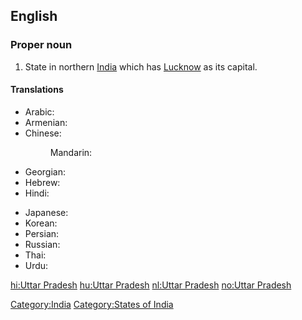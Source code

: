 ==English==
{{wikipedia}}

===Proper noun===
{{en-proper noun|sg=[[Uttar]] [[Pradesh]]}}

# State in northern [[India]] which has [[Lucknow]] as its capital.

====Translations====
{{trans-top|state}}
* Arabic: {{t|ar|أتر برديش|m|tr='uttar bradiish}}
* Armenian: {{t|hy|Ուտտար Պրադեշ|tr=Uttar Pradeš|sc=Armn}}
* Chinese:
*: Mandarin: {{t|cmn|北方邦|tr=Běifāng-bāng|sc=Hani}}
* Georgian: {{t|ka|უტარ-პრადეში|sc=Geor|xs=Georgian}}
* Hebrew: {{t|he|אוטר פראדש}}
* Hindi: {{t+|hi|उत्तर प्रदेश|tr=uttar pradeś|xs=Hindi}}
{{trans-mid}}
* Japanese: {{t|ja|ウッタル・プラデーシュ|tr=Uttaru-Puradēshu}}
* Korean: {{t|ko|우타르프라데시|tr=Utareupeuradesi|sc=Hang}}
* Persian: {{t|fa|اوتار پرادش|xs=Persian}}
* Russian: {{t|ru|Уттар-Прадеш|m|tr=Uttár Pradéš}}
* Thai: {{t|th|รัฐอุตตรประเทศ}}
* Urdu: {{t|ur|اتر پردیش|tr=uttar pradeś|xs=Urdu}}
{{trans-bottom}}

[[Category:India]]
[[Category:States of India]]

[[hi:Uttar Pradesh]]
[[hu:Uttar Pradesh]]
[[nl:Uttar Pradesh]]
[[no:Uttar Pradesh]]